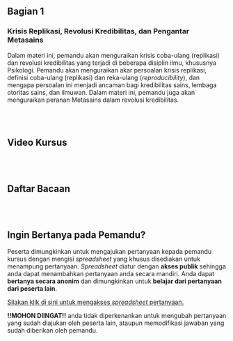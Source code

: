 <br>
</br>

## Bagian 1
### Krisis Replikasi, Revolusi Kredibilitas, dan Pengantar Metasains

Dalam materi ini, pemandu akan menguraikan krisis coba-ulang (replikasi) dan revolusi kredibilitas yang terjadi di beberapa disiplin ilmu, khususnya Psikologi. Pemandu akan menguraikan akar persoalan krisis replikasi, definisi coba-ulang (replikasi) dan reka-ulang (*reproducibility*), dan mengapa persoalan ini menjadi ancaman bagi kredibilitas sains, lembaga otoritas sains, dan ilmuwan. Dalam materi ini, pemandu juga akan menguraikan peranan Metasains dalam revolusi kredibilitas.

<br>
</br>

## Video Kursus

<br>
</br>

## Daftar Bacaan

<br>
</br>

## Ingin Bertanya pada Pemandu?

Peserta dimungkinkan untuk mengajukan pertanyaan kepada pemandu kursus dengan mengisi *spreadsheet* yang khusus disediakan untuk menampung pertanyaan. *Spreadsheet* diatur dengan **akses publik** sehingga anda dapat menambahkan pertanyaan anda secara mandiri. Anda dapat **bertanya secara anonim** dan dimungkinkan untuk **belajar dari pertanyaan dari peserta lain**. 

[Silakan klik di sini untuk mengakses *spreadsheet* pertanyaan.](https://docs.google.com/spreadsheets/d/1SC0IfyThNHkMgFR-LE8kQDyc7f0tfnUyDeV7gwBz4dg/edit?usp=sharing)

**!!MOHON DIINGAT!!** anda tidak diperkenankan untuk mengubah pertanyaan yang sudah diajukan oleh peserta lain, ataupun memodifikasi jawaban yang sudah diberikan oleh pemandu.
